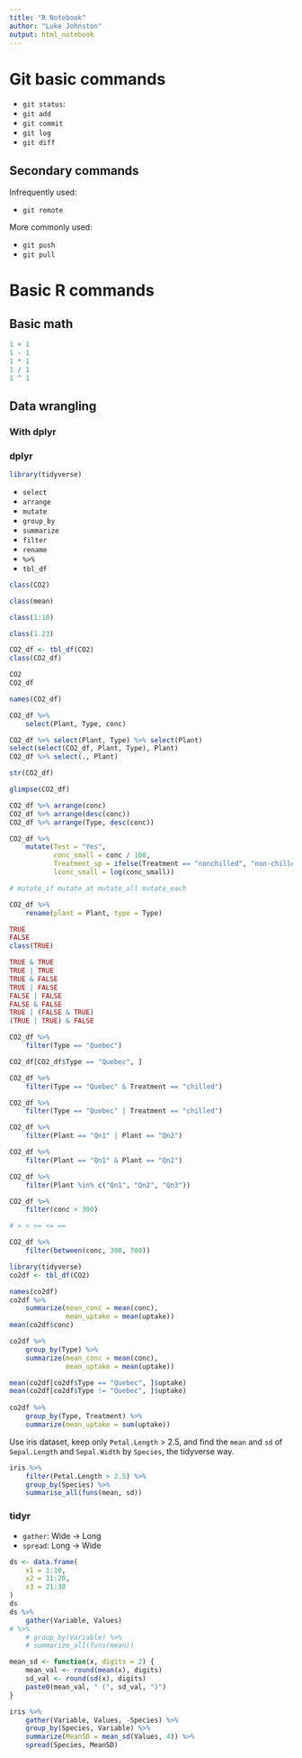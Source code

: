 ```yaml
---
title: "R Notebook"
author: "Luke Johnston"
output: html_notebook
---
```


# Git basic commands

- `git status`: 
- `git add`
- `git commit`
- `git log`
- `git diff`

## Secondary commands

Infrequently used:

- `git remote`

More commonly used:

- `git push`
- `git pull`

# Basic R commands

## Basic math

```r
1 + 1
1 - 1
1 * 1
1 / 1
1 ^ 1
```

## Data wrangling

### With dplyr

### dplyr

```r
library(tidyverse)
```

- `select`
- `arrange`
- `mutate`
- `group_by`
- `summarize`
- `filter`
- `rename`
- `%>%`
- `tbl_df`

```r
class(CO2)
```

```r
class(mean)
```

```r
class(1:10)
```

```r
class(1.23)
```

```r
CO2_df <- tbl_df(CO2)
class(CO2_df)
```

```r
CO2
CO2_df
```

```r
names(CO2_df)
```


```r
CO2_df %>%
    select(Plant, Type, conc)
```

```r
CO2_df %>% select(Plant, Type) %>% select(Plant)
select(select(CO2_df, Plant, Type), Plant)
CO2_df %>% select(., Plant)
```

```r
str(CO2_df)
```

```r
glimpse(CO2_df)
```

```r
CO2_df %>% arrange(conc)
CO2_df %>% arrange(desc(conc))
CO2_df %>% arrange(Type, desc(conc))
```

```r
CO2_df %>%
    mutate(Test = "Yes",
           conc_small = conc / 100,
           Treatment_sp = ifelse(Treatment == "nonchilled", "non-chilled", Treatment),
           lconc_small = log(conc_small))

# mutate_if mutate_at mutate_all mutate_each
```

```r
CO2_df %>% 
    rename(plant = Plant, type = Type)
```

```r
TRUE
FALSE
class(TRUE)

TRUE & TRUE
TRUE | TRUE
TRUE & FALSE
TRUE | FALSE
FALSE | FALSE
FALSE & FALSE
TRUE | (FALSE & TRUE)
(TRUE | TRUE) & FALSE
```


```r
CO2_df %>% 
    filter(Type == "Quebec")

CO2_df[CO2_df$Type == "Quebec", ]
```

```r
CO2_df %>% 
    filter(Type == "Quebec" & Treatment == "chilled")

CO2_df %>% 
    filter(Type == "Quebec" | Treatment == "chilled")

CO2_df %>% 
    filter(Plant == "Qn1" | Plant == "Qn2")

CO2_df %>% 
    filter(Plant == "Qn1" & Plant == "Qn2")

CO2_df %>% 
    filter(Plant %in% c("Qn1", "Qn2", "Qn3"))

CO2_df %>% 
    filter(conc > 300)

# > < >= <= ==

CO2_df %>% 
    filter(between(conc, 300, 700))
```

```r
library(tidyverse)
co2df <- tbl_df(CO2)

names(co2df)
co2df %>% 
    summarize(mean_conc = mean(conc),
              mean_uptake = mean(uptake))
mean(co2df$conc)

co2df %>% 
    group_by(Type) %>% 
    summarize(mean_conc = mean(conc),
              mean_uptake = mean(uptake))

mean(co2df[co2df$Type == "Quebec", ]$uptake)
mean(co2df[co2df$Type != "Quebec", ]$uptake)
    
co2df %>% 
    group_by(Type, Treatment) %>% 
    summarize(mean_uptake = sum(uptake))
```

Use iris dataset, keep only `Petal.Length` > 2.5, and find the `mean` and `sd`
of `Sepal.Length` and `Sepal.Width` by `Species`, the tidyverse way.


```r
iris %>% 
    filter(Petal.Length > 2.5) %>% 
    group_by(Species) %>% 
    summarise_all(funs(mean, sd))

```

### tidyr

- `gather`: Wide -> Long
- `spread`: Long -> Wide

```r
ds <- data.frame(
    x1 = 1:10,
    x2 = 11:20,
    x3 = 21:30
) 
ds
ds %>% 
    gather(Variable, Values) 
# %>% 
    # group_by(Variable) %>% 
    # summarize_all(funs(mean))

```


```r
mean_sd <- function(x, digits = 2) {
    mean_val <- round(mean(x), digits)
    sd_val <- round(sd(x), digits)
    paste0(mean_val, " (", sd_val, ")")
}

iris %>% 
    gather(Variable, Values, -Species) %>% 
    group_by(Species, Variable) %>% 
    summarize(MeanSD = mean_sd(Values, 4)) %>% 
    spread(Species, MeanSD)
    
```


